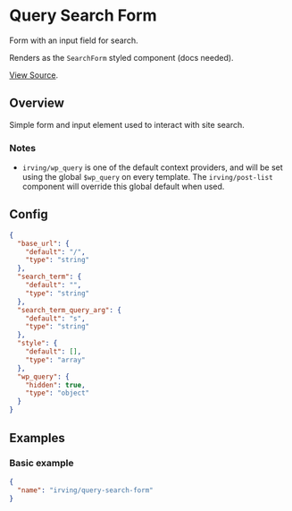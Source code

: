 <Meta title="WordPress Components|Query Search Form" />

# Query Search Form
Form with an input field for search.

Renders as the `SearchForm` styled component (docs needed).

[View Source](https://github.com/alleyinteractive/wp-irving/tree/main/inc/components/components/query-search-form).

## Overview
Simple form and input element used to interact with site search.

### Notes
* `irving/wp_query` is one of the default context providers, and will be set using the global `$wp_query` on every template. The `irving/post-list` component will override this global default when used.

## Config
```json
{
  "base_url": {
    "default": "/",
    "type": "string"
  },
  "search_term": {
    "default": "",
    "type": "string"
  },
  "search_term_query_arg": {
    "default": "s",
    "type": "string"
  },
  "style": {
    "default": [],
    "type": "array"
  },
  "wp_query": {
    "hidden": true,
    "type": "object"
  }
}
```

## Examples

### Basic example
```json
{
  "name": "irving/query-search-form"
}
```
